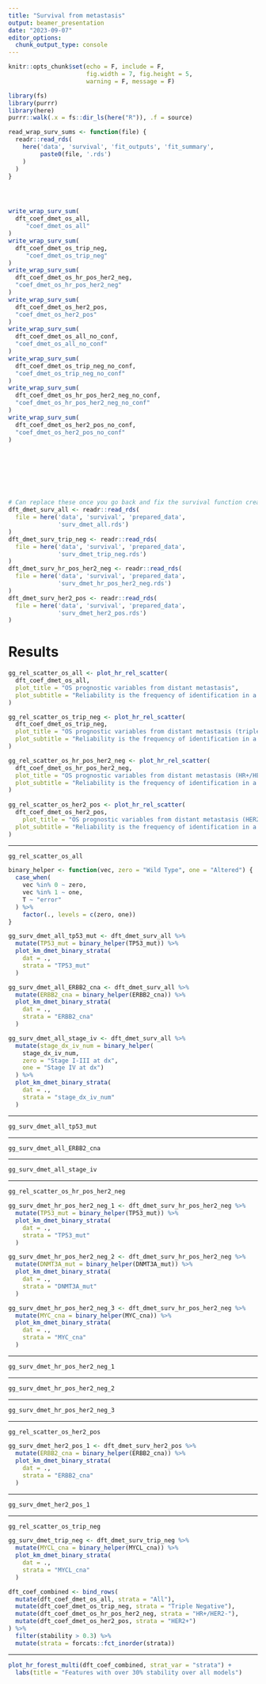 ```yaml
---
title: "Survival from metastasis"
output: beamer_presentation
date: "2023-09-07"
editor_options: 
  chunk_output_type: console
---
```


```r
knitr::opts_chunk$set(echo = F, include = F,
                      fig.width = 7, fig.height = 5,
                      warning = F, message = F)
```



```r
library(fs)
library(purrr)
library(here)
purrr::walk(.x = fs::dir_ls(here("R")), .f = source)
```




```r
read_wrap_surv_sums <- function(file) {
  readr::read_rds(
    here('data', 'survival', 'fit_outputs', 'fit_summary',
         paste0(file, '.rds')
    )
  ) 
}




write_wrap_surv_sum(
  dft_coef_dmet_os_all,
     "coef_dmet_os_all"
)
write_wrap_surv_sum(
  dft_coef_dmet_os_trip_neg,
     "coef_dmet_os_trip_neg"
)
write_wrap_surv_sum(
  dft_coef_dmet_os_hr_pos_her2_neg,
  "coef_dmet_os_hr_pos_her2_neg"
)
write_wrap_surv_sum(
  dft_coef_dmet_os_her2_pos,
  "coef_dmet_os_her2_pos"
)
write_wrap_surv_sum(
  dft_coef_dmet_os_all_no_conf,
  "coef_dmet_os_all_no_conf"
)
write_wrap_surv_sum(
  dft_coef_dmet_os_trip_neg_no_conf,
  "coef_dmet_os_trip_neg_no_conf"
)
write_wrap_surv_sum(
  dft_coef_dmet_os_hr_pos_her2_neg_no_conf,
  "coef_dmet_os_hr_pos_her2_neg_no_conf"
)
write_wrap_surv_sum(
  dft_coef_dmet_os_her2_pos_no_conf,
  "coef_dmet_os_her2_pos_no_conf"
)








# Can replace these once you go back and fix the survival function creator:
dft_dmet_surv_all <- readr::read_rds(
  file = here('data', 'survival', 'prepared_data',
              'surv_dmet_all.rds')
)
dft_dmet_surv_trip_neg <- readr::read_rds(
  file = here('data', 'survival', 'prepared_data',
              'surv_dmet_trip_neg.rds')
)
dft_dmet_surv_hr_pos_her2_neg <- readr::read_rds(
  file = here('data', 'survival', 'prepared_data',
              'surv_dmet_hr_pos_her2_neg.rds')
)
dft_dmet_surv_her2_pos <- readr::read_rds(
  file = here('data', 'survival', 'prepared_data',
              'surv_dmet_her2_pos.rds')
)

```



# Results


```r



gg_rel_scatter_os_all <- plot_hr_rel_scatter(
  dft_coef_dmet_os_all,
  plot_title = "OS prognostic variables from distant metastasis",
  plot_subtitle = "Reliability is the frequency of identification in a boostrapped regularized LTRC Cox model"
)

gg_rel_scatter_os_trip_neg <- plot_hr_rel_scatter(
  dft_coef_dmet_os_trip_neg,
  plot_title = "OS prognostic variables from distant metastasis (triple negative subgroup)",
  plot_subtitle = "Reliability is the frequency of identification in a boostrapped regularized LTRC Cox model"
)

gg_rel_scatter_os_hr_pos_her2_neg <- plot_hr_rel_scatter(
  dft_coef_dmet_os_hr_pos_her2_neg,
  plot_title = "OS prognostic variables from distant metastasis (HR+/HER2- subgroup)",
  plot_subtitle = "Reliability is the frequency of identification in a boostrapped regularized LTRC Cox model"
)
  
gg_rel_scatter_os_her2_pos <- plot_hr_rel_scatter(
  dft_coef_dmet_os_her2_pos,
    plot_title = "OS prognostic variables from distant metastasis (HER2+ subgroup)",
  plot_subtitle = "Reliability is the frequency of identification in a boostrapped regularized LTRC Cox model"
)
```


---

```r
gg_rel_scatter_os_all
```


```r
binary_helper <- function(vec, zero = "Wild Type", one = "Altered") {
  case_when(
    vec %in% 0 ~ zero,
    vec %in% 1 ~ one,
    T ~ "error"
  ) %>%
    factor(., levels = c(zero, one))
}

gg_surv_dmet_all_tp53_mut <- dft_dmet_surv_all %>%
  mutate(TP53_mut = binary_helper(TP53_mut)) %>%
  plot_km_dmet_binary_strata(
    dat = .,
    strata = "TP53_mut"
  )

gg_surv_dmet_all_ERBB2_cna <- dft_dmet_surv_all %>%
  mutate(ERBB2_cna = binary_helper(ERBB2_cna)) %>%
  plot_km_dmet_binary_strata(
    dat = .,
    strata = "ERBB2_cna"
  )

gg_surv_dmet_all_stage_iv <- dft_dmet_surv_all %>%
  mutate(stage_dx_iv_num = binary_helper(
    stage_dx_iv_num,
    zero = "Stage I-III at dx",
    one = "Stage IV at dx")
  ) %>%
  plot_km_dmet_binary_strata(
    dat = .,
    strata = "stage_dx_iv_num"
  )
```



---

```r
gg_surv_dmet_all_tp53_mut
```

---

```r
gg_surv_dmet_all_ERBB2_cna
```

---

```r
gg_surv_dmet_all_stage_iv
```




---

```r
gg_rel_scatter_os_hr_pos_her2_neg
```

```r
gg_surv_dmet_hr_pos_her2_neg_1 <- dft_dmet_surv_hr_pos_her2_neg %>%
  mutate(TP53_mut = binary_helper(TP53_mut)) %>%
  plot_km_dmet_binary_strata(
    dat = .,
    strata = "TP53_mut"
  )

gg_surv_dmet_hr_pos_her2_neg_2 <- dft_dmet_surv_hr_pos_her2_neg %>%
  mutate(DNMT3A_mut = binary_helper(DNMT3A_mut)) %>%
  plot_km_dmet_binary_strata(
    dat = .,
    strata = "DNMT3A_mut"
  )

gg_surv_dmet_hr_pos_her2_neg_3 <- dft_dmet_surv_hr_pos_her2_neg %>%
  mutate(MYC_cna = binary_helper(MYC_cna)) %>%
  plot_km_dmet_binary_strata(
    dat = .,
    strata = "MYC_cna"
  )

```



---

```r
gg_surv_dmet_hr_pos_her2_neg_1
```

---

```r
gg_surv_dmet_hr_pos_her2_neg_2
```

---

```r
gg_surv_dmet_hr_pos_her2_neg_3
```

---

```r
gg_rel_scatter_os_her2_pos
```


```r
gg_surv_dmet_her2_pos_1 <- dft_dmet_surv_her2_pos %>%
  mutate(ERBB2_cna = binary_helper(ERBB2_cna)) %>%
  plot_km_dmet_binary_strata(
    dat = .,
    strata = "ERBB2_cna"
  )

```

---

```r
gg_surv_dmet_her2_pos_1
```



---

```r
gg_rel_scatter_os_trip_neg
```

```r
gg_surv_dmet_trip_neg <- dft_dmet_surv_trip_neg %>%
  mutate(MYCL_cna = binary_helper(MYCL_cna)) %>%
  plot_km_dmet_binary_strata(
    dat = .,
    strata = "MYCL_cna"
  )

```






```r
dft_coef_combined <- bind_rows(
  mutate(dft_coef_dmet_os_all, strata = "All"),
  mutate(dft_coef_dmet_os_trip_neg, strata = "Triple Negative"),
  mutate(dft_coef_dmet_os_hr_pos_her2_neg, strata = "HR+/HER2-"),
  mutate(dft_coef_dmet_os_her2_pos, strata = "HER2+")
) %>%
  filter(stability > 0.3) %>%
  mutate(strata = forcats::fct_inorder(strata))
```

---

```r
plot_hr_forest_multi(dft_coef_combined, strat_var = "strata") + 
  labs(title = "Features with over 30% stability over all models")
```